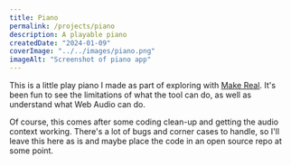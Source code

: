 ```yaml
---
title: Piano
permalink: /projects/piano
description: A playable piano
createdDate: "2024-01-09"
coverImage: "../../images/piano.png"
imageAlt: "Screenshot of piano app"
---
```



This is a little play piano I made as part of exploring with [Make Real](/blog/2024-01-08-make-real/).
It's been fun to see the limitations of what the tool can do, as well as understand
what Web Audio can do.

Of course, this comes after some coding clean-up and getting the audio context working.
There's a lot of bugs and corner cases to handle, so I'll leave this here as is 
and maybe place the code in an open source repo at some point.

<Piano client:load />
